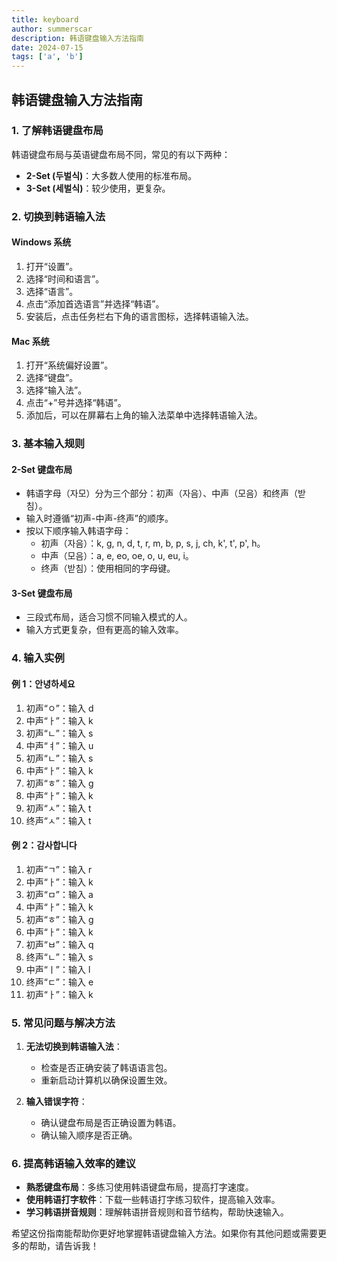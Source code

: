 ```yaml
---
title: keyboard
author: summerscar
description: 韩语键盘输入方法指南
date: 2024-07-15
tags: ['a', 'b']
---
```


## 韩语键盘输入方法指南

### 1. 了解韩语键盘布局

韩语键盘布局与英语键盘布局不同，常见的有以下两种：

- **2-Set (두벌식)**：大多数人使用的标准布局。
- **3-Set (세벌식)**：较少使用，更复杂。

### 2. 切换到韩语输入法

#### Windows 系统

1. 打开“设置”。
2. 选择“时间和语言”。
3. 选择“语言”。
4. 点击“添加首选语言”并选择“韩语”。
5. 安装后，点击任务栏右下角的语言图标，选择韩语输入法。

#### Mac 系统

1. 打开“系统偏好设置”。
2. 选择“键盘”。
3. 选择“输入法”。
4. 点击“+”号并选择“韩语”。
5. 添加后，可以在屏幕右上角的输入法菜单中选择韩语输入法。

### 3. 基本输入规则

#### 2-Set 键盘布局

- 韩语字母（자모）分为三个部分：初声（자음）、中声（모음）和终声（받침）。
- 输入时遵循“初声-中声-终声”的顺序。
- 按以下顺序输入韩语字母：
  - 初声（자음）：k, g, n, d, t, r, m, b, p, s, j, ch, k', t', p', h。
  - 中声（모음）：a, e, eo, oe, o, u, eu, i。
  - 终声（받침）：使用相同的字母键。

#### 3-Set 键盘布局

- 三段式布局，适合习惯不同输入模式的人。
- 输入方式更复杂，但有更高的输入效率。

### 4. 输入实例

#### 例 1：안녕하세요

1. 初声“ㅇ”：输入 d
2. 中声“ㅏ”：输入 k
3. 初声“ㄴ”：输入 s
4. 中声“ㅕ”：输入 u
5. 初声“ㄴ”：输入 s
6. 中声“ㅏ”：输入 k
7. 初声“ㅎ”：输入 g
8. 中声“ㅏ”：输入 k
9. 初声“ㅅ”：输入 t
10. 终声“ㅅ”：输入 t

#### 例 2：감사합니다

1. 初声“ㄱ”：输入 r
2. 中声“ㅏ”：输入 k
3. 初声“ㅁ”：输入 a
4. 中声“ㅏ”：输入 k
5. 初声“ㅎ”：输入 g
6. 中声“ㅏ”：输入 k
7. 初声“ㅂ”：输入 q
8. 终声“ㄴ”：输入 s
9. 中声“ㅣ”：输入 l
10. 终声“ㄷ”：输入 e
11. 初声“ㅏ”：输入 k

### 5. 常见问题与解决方法

1. **无法切换到韩语输入法**：
   - 检查是否正确安装了韩语语言包。
   - 重新启动计算机以确保设置生效。

2. **输入错误字符**：
   - 确认键盘布局是否正确设置为韩语。
   - 确认输入顺序是否正确。

### 6. 提高韩语输入效率的建议

- **熟悉键盘布局**：多练习使用韩语键盘布局，提高打字速度。
- **使用韩语打字软件**：下载一些韩语打字练习软件，提高输入效率。
- **学习韩语拼音规则**：理解韩语拼音规则和音节结构，帮助快速输入。

希望这份指南能帮助你更好地掌握韩语键盘输入方法。如果你有其他问题或需要更多的帮助，请告诉我！
